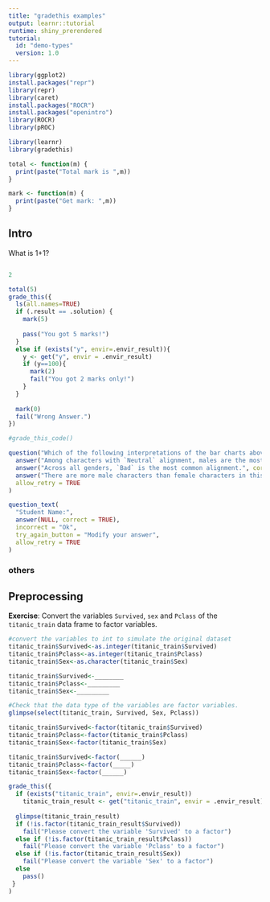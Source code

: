 ```yaml
---
title: "gradethis examples"
output: learnr::tutorial
runtime: shiny_prerendered
tutorial:
  id: "demo-types"
  version: 1.0
---
```


```r
library(ggplot2)
install.packages("repr")
library(repr)
library(caret)
install.packages("ROCR")
install.packages("openintro")
library(ROCR)
library(pROC)
```



```r

library(learnr)
library(gradethis)

total <- function(m) {
  print(paste("Total mark is ",m))
}

mark <- function(m) {
  print(paste("Get mark: ",m))
}
```


## Intro

What is 1+1?
```r

```

```r
2
```


```r
total(5)
grade_this({
  ls(all.names=TRUE)
  if (.result == .solution) {
    mark(5)
    
    pass("You got 5 marks!")
  }
  else if (exists("y", envir=.envir_result)){
    y <- get("y", envir = .envir_result)
    if (y==100){
      mark(2)
      fail("You got 2 marks only!")
    }
  }
  
  mark(0)
  fail("Wrong Answer.")
})

#grade_this_code()
```



```r
question("Which of the following interpretations of the bar charts above is NOT valid?",
  answer("Among characters with `Neutral` alignment, males are the most common.", message = "Nope, not quite!"),
  answer("Across all genders, `Bad` is the most common alignment.", correct = TRUE),
  answer("There are more male characters than female characters in this dataset.",  message = "Try again!"), 
  allow_retry = TRUE
)
```

```r
question_text(
  "Student Name:",
  answer(NULL, correct = TRUE),
  incorrect = "Ok",
  try_again_button = "Modify your answer",
  allow_retry = TRUE
)
```






### others


## Preprocessing 

**Exercise**:
Convert the variables `Survived`, `sex` and `Pclass` of the `titanic_train` data frame to factor variables.

```r
#convert the variables to int to simulate the original dataset
titanic_train$Survived<-as.integer(titanic_train$Survived)
titanic_train$Pclass<-as.integer(titanic_train$Pclass)
titanic_train$Sex<-as.character(titanic_train$Sex)
```


```r
titanic_train$Survived<-________
titanic_train$Pclass<-_________
titanic_train$Sex<-_________

#Check that the data type of the variables are factor variables.
glimpse(select(titanic_train, Survived, Sex, Pclass))

```

```r
titanic_train$Survived<-factor(titanic_train$Survived)
titanic_train$Pclass<-factor(titanic_train$Pclass)
titanic_train$Sex<-factor(titanic_train$Sex)
```


```r
titanic_train$Survived<-factor(______)
titanic_train$Pclass<-factor(_____)
titanic_train$Sex<-factor(______)
```

```r
grade_this({
  if (exists("titanic_train", envir=.envir_result))
    titanic_train_result <- get("titanic_train", envir = .envir_result)
    
  glimpse(titanic_train_result)
  if (!is.factor(titanic_train_result$Survived)) 
    fail("Please convert the variable 'Survived' to a factor")
  else if (!is.factor(titanic_train_result$Pclass)) 
    fail("Please convert the variable 'Pclass' to a factor")
  else if (!is.factor(titanic_train_result$Sex)) 
    fail("Please convert the variable 'Sex' to a factor")
  else
    pass()
 }
)
```